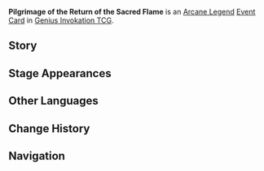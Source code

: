 {{About|the [[Genius Invokation TCG]] Event Card|the tournament|Pilgrimage of the Return of the Sacred Flame|the [[Archon Quest]]|Pilgrimage of the Return of the Sacred Flame (Quest)}}
{{Genius Invokation TCG Infobox
|id        = 330010
|title = Pilgrimage of the Return of the Sacred Flame
|image     = Pilgrimage of the Return of the Sacred Flame Event Card.png
|type      = Event Card
|group     = Arcane Legend
|effect    = Generates '''[[Flames of War]]''' on both sides. +1 '''Fighting Spirit''' to the '''Flames of War''' on your side. (Each '''Flames of War''' tallies the damage dealt by its side to the other as '''"Fighting Spirit."''' At the start of each Round's Action Phase, the side with more '''"Fighting Spirit"''' will clear their '''"Fighting Spirit,"''' causing their currently active character to deal +1 DMG in this Round.)<br><br>{{TCG Summon|Flames of War}}
|matching  = 0
|source1   = {{Sold By}}
|features  = Mavuika
}}
'''Pilgrimage of the Return of the Sacred Flame''' is an [[Arcane Legend Card|Arcane Legend]] [[Event Card]] in [[Genius Invokation TCG]].

==Story==
{{Description|"Every participant, whether they win or lose, contributes to the defense of [[Natlan|our nation]]. That's what makes it such an honor to take part."|title=Pilgrimage of the Return of the Sacred Flame}}

==Stage Appearances==
{{Genius Invokation TCG Stage Appearances}}

==Other Languages==
{{Other Languages|Transclude=Pilgrimage of the Return of the Sacred Flame}}

==Change History==
{{Change History|5.3}}

==Navigation==
{{Genius Invokation TCG Navbox|Event Card}}